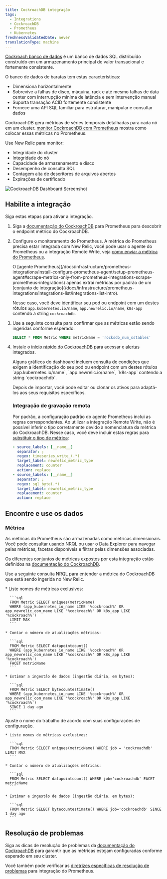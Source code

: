 ```yaml
---
title: CockroachDB integração
tags:
  - Integrations
  - CockroachDB
  - Prometheus
  - Kubernetes
freshnessValidatedDate: never
translationType: machine
---
```


[Cockroach banco de dados](https://www.cockroachlabs.com/docs/) é um banco de dados SQL distribuído construído em um armazenamento principal de valor transacional e fortemente consistente.

O banco de dados de baratas tem estas características:

* Dimensiona horizontalmente
* Sobrevive a falhas de disco, máquina, rack e até mesmo falhas de data center com interrupção mínima de latência e sem intervenção manual
* Suporta transação ACID fortemente consistente
* Fornece uma API SQL familiar para estruturar, manipular e consultar dados

CockroachDB gera métricas de séries temporais detalhadas para cada nó em um cluster. [monitor CockroachDB com Prometheus](https://www.cockroachlabs.com/docs/v22.1/monitor-cockroachdb-with-prometheus.html#before-you-begin) mostra como colocar essas métricas no Prometheus.

Use New Relic para monitor:

* Integridade do cluster
* Integridade do nó
* Capacidade de armazenamento e disco
* Desempenho de consulta SQL
* Contagem alta de descritores de arquivos abertos
* Expirações de certificado

<img title="CockroachDB Dashboard" alt="CockroachDB Dashboard Screenshot" src="/images/infrastructure_screenshot-crop-cockroachdb-dashboard.webp" />

## Habilite a integração

Siga estas etapas para ativar a integração.

1. Siga a [documentação do CockroachDB](https://www.cockroachlabs.com/docs/v22.1/monitor-cockroachdb-with-prometheus.html) para Prometheus para descobrir o endpoint métrico do CockroachDB.

2. Configure o monitoramento do Prometheus. A métrica do Prometheus precisa estar integrada com New Relic, você pode usar o agente do Prometheus ou a integração Remote Write, veja [como enviar a métrica do Prometheus](/docs/infrastructure/prometheus-integrations/install-configure-prometheus-agent/get-started/send-prometheus-metric-data-new-relic/).

   <Callout variant="important">
     O [agente Prometheus](/docs/infrastructure/prometheus-integrations/install-configure-prometheus-agent/setup-prometheus-agent#scrape-metrics-only-from-prometheus-integrations-scrape-prometheus-integrations) apenas extrai métricas por padrão de um [conjunto de integração](/docs/infrastructure/prometheus-integrations/integrations-list/integrations-list-intro).

     Nesse caso, você deve identificar seu pod ou endpoint com um destes rótulos `app.kubernetes.io/name`, `app.newrelic.io/name`, `k8s-app` contendo a string `cockroachdb`.
   </Callout>

3. Use a seguinte consulta para confirmar que as métricas estão sendo ingeridas conforme esperado:

   ```sql
   SELECT * FROM Metric WHERE metricName = 'rocksdb_num_sstables'
   ```

4. Instale o [início rápido do CockroachDB](https://newrelic.com/instant-observability/?search=cockroachdb) para acessar <InlinePopover type="dashboards" />e [alertas](/docs/alerts-applied-intelligence/new-relic-alerts/learn-alerts/introduction-alerts/) integrados.

   <Callout variant="important">
     Alguns gráficos do dashboard incluem consulta de condições que exigem a identificação do seu pod ou endpoint com um destes rótulos `app.kubernetes.io/name`, `app.newrelic.io/name`, `k8s-app` contendo a string `cockroachdb`.
   </Callout>

   Depois de importar, você pode editar ou clonar os ativos para adaptá-los aos seus requisitos específicos.

   ### Integração de gravação remota

   Por padrão, a configuração padrão do agente Prometheus inclui as regras correspondentes. Ao utilizar a integração Remote Write, não é possível inferir o tipo corretamente devido à nomenclatura da métrica do CockroachDB. Nesse caso, você deve incluir estas regras para [substituir o tipo de métrica](/docs/infrastructure/prometheus-integrations/install-configure-remote-write/set-your-prometheus-remote-write-integration/#override-mapping):

   ```yaml
   - source_labels: [__name__]
     separator: ;
     regex: timeseries_write_(.*)
     target_label: newrelic_metric_type
     replacement: counter
     action: replace
   - source_labels: [__name__]
     separator: ;
     regex: sql_byte(.*)
     target_label: newrelic_metric_type
     replacement: counter
     action: replace
   ```

## Encontre e use os dados

### Métrica

As métricas do Prometheus são armazenadas como métricas dimensionais. Você pode [consultar usando NRQL](/docs/telemetry-data-platform/get-data/apis/query-metric-data-type/) ou usar o [Data Explorer](/docs/query-your-data/explore-query-data/browse-data/introduction-data-explorer/) para navegar pelas métricas, facetas disponíveis e filtrar pelas dimensões associadas.

Os diferentes conjuntos de métricas expostos por esta integração estão definidos na [documentação do CockroachDB](https://www.cockroachlabs.com/docs/stable/monitoring-and-alerting.html).

Use a seguinte consulta NRQL para entender a métrica do CockroachDB que está sendo ingerida no New Relic.

<CollapserGroup>
  <Collapser id="prometheus-agent" title="Prometheus agente da New Relic">
    * Liste nomes de métricas exclusivos:

      ```sql
      FROM Metric SELECT uniques(metricName) 
      WHERE (app_kubernetes_io_name LIKE '%cockroach%' OR app_newrelic_com_name LIKE '%cockroach%' OR k8s_app LIKE '%cockroach%') 
      LIMIT MAX
      ```

    * Contar o número de atualizações métricas:

      ```sql
      FROM Metric SELECT datapointcount() 
      WHERE (app_kubernetes_io_name LIKE '%cockroach%' OR app_newrelic_com_name LIKE '%cockroach%' OR k8s_app LIKE '%cockroach%') 
      FACET metricName
      ```

    * Estimar a ingestão de dados (ingestão diária, em bytes):

      ```sql
      FROM Metric SELECT bytecountestimate() 
      WHERE (app_kubernetes_io_name LIKE '%cockroach%' OR app_newrelic_com_name LIKE '%cockroach%' OR k8s_app LIKE '%cockroach%') 
      SINCE 1 day ago
      ```
  </Collapser>

  <Collapser id="others" title="Outro">
    <Callout variant="tip">
      Ajuste o nome do trabalho de acordo com suas configurações de configuração.
    </Callout>

    * Liste nomes de métricas exclusivos:

      ```sql
      FROM Metric SELECT uniques(metricName) WHERE job = 'cockroachdb' LIMIT MAX
      ```

    * Contar o número de atualizações métricas:

      ```sql
      FROM Metric SELECT datapointcount() WHERE job='cockroachdb' FACET metricName
      ```

    * Estimar a ingestão de dados (ingestão diária, em bytes):

      ```sql
      FROM Metric SELECT bytecountestimate() WHERE job='cockroachdb' SINCE 1 day ago
      ```
  </Collapser>
</CollapserGroup>

## Resolução de problemas

Siga as dicas de resolução de problemas da [documentação do CockroachDB](https://www.cockroachlabs.com/docs/v22.1/monitor-cockroachdb-with-prometheus.html) para garantir que as métricas estejam configuradas conforme esperado em seu cluster.

Você também pode verificar as [diretrizes específicas de resolução de problemas](/docs/infrastructure/prometheus-integrations/troubleshooting/no-data-appears-prometheus-integration) para integração do Prometheus.